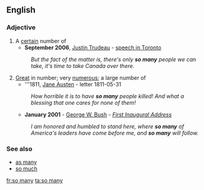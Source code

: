 ==English==

===Adjective===
{{en-adj|-}}

# A [[certain]] number of
#*'''September 2006''', [[w:Justin Trudeau|Justin Trudeau]] - [[s:Justin Trudeau Darfur speech|speech in Toronto]]
#:''But the fact of the matter is, there's only '''so many''' people we can take, it's time to take Canada over there.''
# [[great|Great]] in number; very [[numerous]]; a large number of 
#*'''1811, [[q:Jane Austen|Jane Austen]] - letter 1811-05-31
#:''How horrible it is to have '''so many''' people killed! And what a blessing that one cares for none of them!''
#*'''January 2001''' - [[w:George W. Bush|George W. Bush]] - ''[[s:George W. Bush's First Inaugural Address|First Inaugural Address]]''
#:''I am honored and humbled to stand here, where '''so many''' of America's leaders have come before me, and '''so many''' will follow.''

===See also===
*[[as many]]
*[[so much]]

[[fr:so many]]
[[ta:so many]]